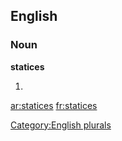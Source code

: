 ==English==

===Noun===
'''statices'''

# {{plural of|[[statice]]}}

[[Category:English plurals]]

[[ar:statices]]
[[fr:statices]]